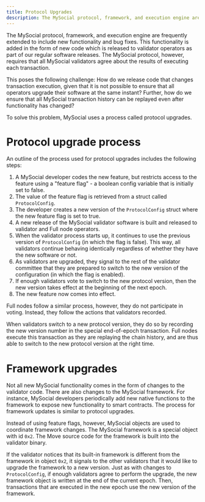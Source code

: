 ```yaml
---
title: Protocol Upgrades
description: The MySocial protocol, framework, and execution engine are frequently extended to include new functionality and bug fixes. The process to upgrade the network ensures clients use the same source.
---
```


The MySocial protocol, framework, and execution engine are frequently extended to include new functionality and bug fixes. This functionality is added in the form of new code which is released to validator operators as part of our regular software releases. The MySocial protocol, however, requires that all MySocial validators agree about the results of executing each transaction. 

This poses the following challenge: How do we release code that changes transaction execution, given that it is not possible to ensure that all operators upgrade their software at the same instant? Further, how do we ensure that all MySocial transaction history can be replayed even after functionality has changed?

To solve this problem, MySocial uses a process called protocol upgrades.

# Protocol upgrade process

An outline of the process used for protocol upgrades includes the following steps:

1. A MySocial developer codes the new feature, but restricts access to the feature using a "feature flag"  - a boolean config variable that is initially set to false.
1. The value of the feature flag is retrieved from a struct called `ProtocolConfig`.
1. The developer creates a new version of the `ProtocolConfig` struct where the new feature flag is set to true.
1. A new release of the MySocial validator software is built and released to validator and Full node operators.
1. When the validator process starts up, it continues to use the previous version of `ProtocolConfig` (in which the flag is false). This way, all validators continue behaving identically regardless of whether they have the new software or not.
1. As validators are upgraded, they signal to the rest of the validator committee that they are prepared to switch to the new version of the configuration (in which the flag is enabled).
1. If enough validators vote to switch to the new protocol version, then the new version takes effect at the beginning of the next epoch.
1. The new feature now comes into effect.

Full nodes follow a similar process, however, they do not participate in voting. Instead, they follow the actions that validators recorded. 

When validators switch to a new protocol version, they do so by recording the new version number in the special end-of-epoch transaction. Full nodes execute this transaction as they are replaying the chain history, and are thus able to switch to the new protocol version at the right time.

# Framework upgrades

Not all new MySocial functionality comes in the form of changes to the validator code. There are also changes to the MySocial framework. For instance, MySocial developers periodically add new native functions to the framework to expose new functionality to smart contracts. The process for framework updates is similar to protocol upgrades.

Instead of using feature flags, however, MySocial objects are used to coordinate framework changes. The MySocial framework is a special object with id `0x2`.
The Move source code for the framework is built into the validator binary.

If the validator notices that its built-in framework is different from the framework in object `0x2`, it signals to the other validators that it would like to upgrade the framework to a new version. Just as with changes to `ProtocolConfig`, if enough validators agree to perform the upgrade, the new framework object is written at the end of the current epoch. Then, transactions that are executed in the new epoch use the new version of the framework.

